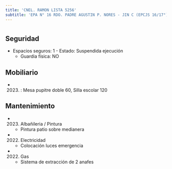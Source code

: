 ```yaml
---
title: 'CNEL. RAMON LISTA 5256'
subtitle: 'EPA N° 16 RDO. PADRE AGUSTIN P. NORES - JIN C (EPCJS 16/17°) LOLA MORA [S] - EPC N° 16 RDO. PADRE AGUSTIN P. NORES'
---
```


#


## Seguridad

*  Espacios seguros: 1 - Estado: Suspendida ejecución 
    + Guardia física: NO





## Mobiliario

*  (2023) : Mesa pupitre doble 60, Silla escolar 120 





## Mantenimiento

*  (2023) Albañileria / Pintura 
    + Pintura patio sobre medianera

*  (2022) Electricidad 
    + Colocación luces emergencia

*  (2022) Gas 
    + Sistema de extracción de 2 anafes



